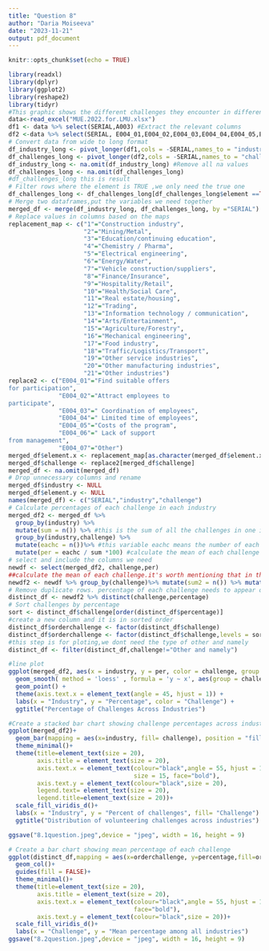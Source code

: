 ```yaml
---
title: "Question 8"
author: "Daria Moiseeva"
date: "2023-11-21"
output: pdf_document
---
```


```r
knitr::opts_chunk$set(echo = TRUE)
```

```r
library(readxl)
library(dplyr)
library(ggplot2)
library(reshape2)
library(tidyr)
#This graphic shows the different challenges they encounter in different industries.
data<-read_excel("MUE.2022.for.LMU.xlsx")
df1 <- data %>% select(SERIAL,A003) #Extract the relevant columns
df2 <-data %>% select(SERIAL, E004_01,E004_02,E004_03,E004_04,E004_05,E004_06,E004_07) 
# Convert data from wide to long format
df_industry_long <- pivot_longer(df1,cols = -SERIAL,names_to = "industry", values_to = "element")
df_challenges_long <- pivot_longer(df2,cols = -SERIAL,names_to = "challenge", values_to = "element") 
df_industry_long <- na.omit(df_industry_long) #Remove all na values
df_challenges_long <- na.omit(df_challenges_long)
#df_challenges_long this is result
# Filter rows where the element is TRUE ,we only need the true one
df_challenges_long <- df_challenges_long[df_challenges_long$element ==TRUE,]
# Merge two dataframes,put the variables we need together
merged_df <- merge(df_industry_long, df_challenges_long, by ="SERIAL")
# Replace values in columns based on the maps
replacement_map <- c("1"="Construction industry",
                     "2"="Mining/Metal",
                     "3"="Education/continuing education",
                     "4"="Chemistry / Pharma",
                     "5"="Electrical engineering",
                     "6"="Energy/Water",
                     "7"="Vehicle construction/suppliers",
                     "8"="Finance/Insurance",
                     "9"="Hospitality/Retail",
                     "10"="Health/Social Care",
                     "11"="Real estate/housing",
                     "12"="Trading",
                     "13"="Information technology / communication",
                     "14"="Arts/Entertainment",
                     "15"="Agriculture/Forestry",
                     "16"="Mechanical engineering",
                     "17"="Food industry",
                     "18"="Traffic/Logistics/Transport",
                     "19"="Other service industries",
                     "20"="Other manufacturing industries",
                     "21"="Other industries")
replace2 <- c("E004_01"="Find suitable offers
for participation",
              "E004_02"="Attract employees to 
participate",
              "E004_03"=" Coordination of employees",
              "E004_04"=" Limited time of employees",
              "E004_05"="Costs of the program",
              "E004_06"=" Lack of support
from management",
              "E004_07"="Other")
merged_df$element.x <- replacement_map[as.character(merged_df$element.x)]
merged_df$challenge <- replace2[merged_df$challenge]
merged_df <- na.omit(merged_df)
# Drop unnecessary columns and rename
merged_df$industry <- NULL
merged_df$element.y <- NULL
names(merged_df) <- c("SERIAL","industry","challenge") 
# Calculate percentages of each challenge in each industry
merged_df2 <- merged_df %>%
  group_by(industry) %>% 
  mutate(sum = n()) %>% #this is the sum of all the challenges in one industry
  group_by(industry,challenge) %>% 
  mutate(eachc = n())%>% #this variable eachc means the number of each challenge in one industry
  mutate(per = eachc / sum *100) #calculate the mean of each challenge in each industry
# select and include the columns we need
newdf <- select(merged_df2, challenge,per)
##calculate the mean of each challenge.it's worth mentioning that in this step we do not take industry factors into account
newdf2 <- newdf %>% group_by(challenge)%>% mutate(sum2 = n()) %>% mutate(percentage = sum(per)/sum2)
# Remove duplicate rows. percentage of each challenge needs to appear only once.
distinct_df <- newdf2 %>% distinct(challenge,percentage)
# Sort challenges by percentage
sort <- distinct_df$challenge[order(distinct_df$percentage)]
#create a new column and it is in sorted order
distinct_df$orderchallenge <- factor(distinct_df$challenge)
distinct_df$orderchallenge <- factor(distinct_df$challenge,levels = sort)
#this step is for ploting,we dont need the type of other and namely
distinct_df <- filter(distinct_df,challenge!="Other and namely")

#line plot
ggplot(merged_df2, aes(x = industry, y = per, color = challenge, group = challenge)) +
  geom_smooth( method = 'loess' , formula = 'y ~ x', aes(group = challenge)) +
  geom_point() +
  theme(axis.text.x = element_text(angle = 45, hjust = 1)) +
  labs(x = "Industry", y = "Percentage", color = "Challenge") +
  ggtitle("Percentage of Challenges Across Industries")

#Create a stacked bar chart showing challenge percentages across industries
ggplot(merged_df2)+
  geom_bar(mapping = aes(x=industry, fill= challenge), position = "fill")+
  theme_minimal()+
  theme(title=element_text(size = 20),
        axis.title = element_text(size = 20),
        axis.text.x = element_text(colour="black",angle = 55, hjust = 1,
                                   size = 15, face="bold"),
        axis.text.y = element_text(colour="black",size = 20),
        legend.text= element_text(size = 20),
        legend.title=element_text(size = 20))+
  scale_fill_viridis_d()+
  labs(x = "Industry", y = "Percent of challenges", fill= "Challenge") +
  ggtitle("Distribution of volunteering challenges across industries")

ggsave("8.1question.jpeg",device = "jpeg", width = 16, height = 9)

# Create a bar chart showing mean percentage of each challenge
ggplot(distinct_df,mapping = aes(x=orderchallenge, y=percentage,fill=orderchallenge))+
  geom_col()+
  guides(fill = FALSE)+
  theme_minimal()+
  theme(title=element_text(size = 20),
        axis.title = element_text(size = 20),
        axis.text.x = element_text(colour="black",angle = 55, hjust = 1,size = 17,
                                   face="bold"),
        axis.text.y = element_text(colour="black",size = 20))+
  scale_fill_viridis_d()+
  labs(x = "Challenge", y = "Mean percentage among all industries")
ggsave("8.2question.jpeg",device = "jpeg", width = 16, height = 9)

```
